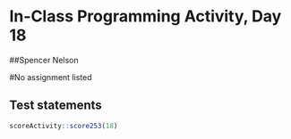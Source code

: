 # In-Class Programming Activity, Day 18

##Spencer Nelson

#No assignment listed


## Test statements

```r
scoreActivity::score253(18)
```